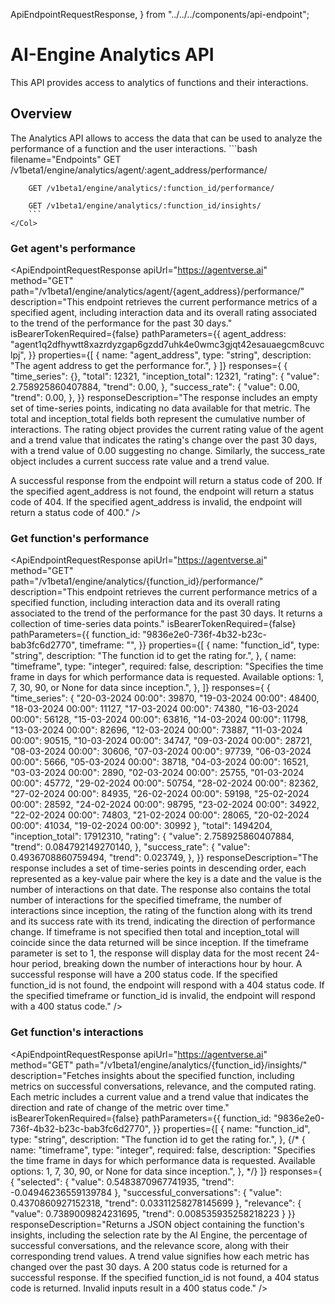   ApiEndpointRequestResponse,
} from "../../../components/api-endpoint";


# AI-Engine Analytics API


<div className="nx-text-fetch-content">
  This API provides access to analytics of functions and their interactions.
</div>

## Overview

<Row>
    <Col>
        The Analytics API allows to access the data that can be used to analyze the performance of a function and the user interactions.
    </Col>
    <Col>
        ```bash filename="Endpoints"
        GET /v1beta1/engine/analytics/agent/:agent_address/performance/

        GET /v1beta1/engine/analytics/:function_id/performance/

        GET /v1beta1/engine/analytics/:function_id/insights/
        ```
    </Col>

</Row>


### Get agent's performance

<ApiEndpointRequestResponse
  apiUrl="https://agentverse.ai"
  method="GET"
  path="/v1beta1/engine/analytics/agent/{agent_address}/performance/"
  description="This endpoint retrieves the current performance metrics of a specified agent, including interaction data and its overall rating associated to the trend of the performance for the past 30 days."
  isBearerTokenRequired={false}
  pathParameters={{
    agent_address:
        "agent1q2dfhywtt8xazrdyzgap6gzdd7uhk4e0wmc3gjqt42esauaegcm8cuvclpj",
  }}
  properties={[
    {
      name: "agent_address",
      type: "string",
      description: "The agent address to get the performance for.",
    }
  ]}
   responses={
    {
        "time_series": {},
        "total": 12321,
        "inception_total": 12321,
        "rating": {
          "value": 2.758925860407884,
          "trend": 0.00,
        },
        "success_rate": {
          "value": 0.00,
          "trend": 0.00,
        },
  }}
 responseDescription="The response includes an empty set of time-series points, indicating no data available for that metric. The total and inception_total fields both represent the cumulative number of interactions. The rating object provides the current rating value of the agent and a trend value that indicates the rating's change over the past 30 days, with a trend value of 0.00 suggesting no change. Similarly, the success_rate object includes a current success rate value and a trend value.
 
A successful response from the endpoint will return a status code of 200. If the specified agent_address is not found, the endpoint will return a status code of 404. If the specified agent_address is invalid, the endpoint will return a status code of 400."
/>

### Get function's performance

<ApiEndpointRequestResponse
  apiUrl="https://agentverse.ai"
  method="GET"
  path="/v1beta1/engine/analytics/{function_id}/performance/"
  description="This endpoint retrieves the current performance metrics of a specified function, including interaction data and its overall rating associated to the trend of the performance for the past 30 days. It returns a collection of time-series data points."
  isBearerTokenRequired={false}
  pathParameters={{
    function_id:
        "9836e2e0-736f-4b32-b23c-bab3fc6d2770",
    timeframe: "",
  }}
  properties={[
    {
      name: "function_id",
      type: "string",
      description: "The function id to get the rating for.",
    },
    {
      name: "timeframe",
      type: "integer",
      required: false,
      description: "Specifies the time frame in days for which performance data is requested. Available options: 1, 7, 30, 90, or None for data since inception.",
    },
  ]}
   responses={
    {
        "time_series": {
            "20-03-2024 00:00": 39870,
            "19-03-2024 00:00": 48400,
            "18-03-2024 00:00": 11127,
            "17-03-2024 00:00": 74380,
            "16-03-2024 00:00": 56128,
            "15-03-2024 00:00": 63816,
            "14-03-2024 00:00": 11798,
            "13-03-2024 00:00": 82696,
            "12-03-2024 00:00": 73887,
            "11-03-2024 00:00": 90515,
            "10-03-2024 00:00": 34747,
            "09-03-2024 00:00": 28721,
            "08-03-2024 00:00": 30606,
            "07-03-2024 00:00": 97739,
            "06-03-2024 00:00": 5666,
            "05-03-2024 00:00": 38718,
            "04-03-2024 00:00": 16521,
            "03-03-2024 00:00": 2890,
            "02-03-2024 00:00": 25755,
            "01-03-2024 00:00": 45772,
            "29-02-2024 00:00": 50754,
            "28-02-2024 00:00": 82362,
            "27-02-2024 00:00": 84935,
            "26-02-2024 00:00": 59198,
            "25-02-2024 00:00": 28592,
            "24-02-2024 00:00": 98795,
            "23-02-2024 00:00": 34922,
            "22-02-2024 00:00": 74803,
            "21-02-2024 00:00": 28065,
            "20-02-2024 00:00": 41034,
            "19-02-2024 00:00": 30992
        },
        "total": 1494204,
        "inception_total": 17912310,
        "rating": {
          "value": 2.758925860407884,
          "trend": 0.084792149270140,
        },
        "success_rate": {
          "value": 0.4936708860759494,
          "trend": 0.023749,
        },
  }}
 responseDescription="The response includes a set of time-series points in descending order, each represented as a key-value pair where the key is a date and the value is the number of interactions on that date. The response also contains the total number of interactions for the specified timeframe, the number of interactions since inception, the rating of the function along with its trend and its success rate with its trend, indicating the direction of performance change. If timeframe is not specified then total and inception_total will coincide since the data returned will be since inception. If the timeframe parameter is set to 1, the response will display data for the most recent 24-hour period, breaking down the number of interactions hour by hour. A successful response will have a 200 status code. If the specified function_id is not found, the endpoint will respond with a 404 status code. If the specified timeframe or function_id is invalid, the endpoint will respond with a 400 status code."
/>


### Get function's interactions

<ApiEndpointRequestResponse
  apiUrl="https://agentverse.ai"
  method="GET"
  path="/v1beta1/engine/analytics/{function_id}/insights/"
  description="Fetches insights about the specified function, including metrics on successful conversations, relevance, and the computed rating. Each metric includes a current value and a trend value that indicates the direction and rate of change of the metric over time."
  isBearerTokenRequired={false}
  pathParameters={{
    function_id:
        "9836e2e0-736f-4b32-b23c-bab3fc6d2770",
  }}
  properties={[
    {
      name: "function_id",
      type: "string",
      description: "The function id to get the rating for.",
    },
    {/* {
      name: "timeframe",
      type: "integer",
      required: false,
      description: "Specifies the time frame in days for which performance data is requested. Available options: 1, 7, 30, 90, or None for data since inception.",
    }, */}
  ]}
   responses={
      {
        "selected": {
          "value": 0.5483870967741935,
          "trend": -0.04946236559139784
        },
        "successful_conversations": {
          "value": 0.4370860927152318,
          "trend": 0.03311258278145699
        },
        "relevance": {
          "value": 0.7389009824231695,
          "trend": 0.008535935258218223
        }
  }}
  responseDescription="Returns a JSON object containing the function's insights, including the selection rate by the AI Engine, the percentage of successful conversations, and the relevance score, along with their corresponding trend values. A trend value signifies how each metric has changed over the past 30 days. A 200 status code is returned for a successful response. If the specified function_id is not found, a 404 status code is returned. Invalid inputs result in a 400 status code."
/>